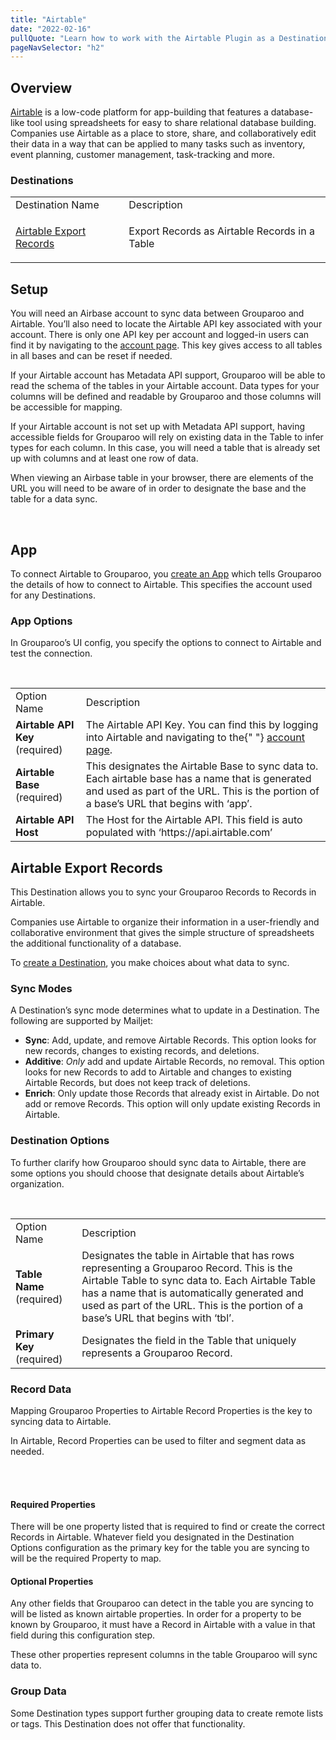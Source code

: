 ```yaml
---
title: "Airtable"
date: "2022-02-16"
pullQuote: "Learn how to work with the Airtable Plugin as a Destination. Grouparoo helps connect your centralized data to business tools like Airtable."
pageNavSelector: "h2"
---
```


<PluginDocsLinks plugin="Airtable" />

## Overview

[Airtable](https://airtable.com/) is a low-code platform for app-building that features a database-like tool using spreadsheets for easy to share relational database building. Companies use Airtable as a place to store, share, and collaboratively edit their data in a way that can be applied to many tasks such as inventory, event planning, customer management, task-tracking and more.

### Destinations

<table className='docTable'>
    <tablebody>
  <tr>
   <td>Destination Name
   </td>
   <td>Description
   </td>
  </tr>
  <tr>
   <td>

<a href="#airtable-export-records">Airtable Export Records</a>
   </td>
   <td>Export Records as Airtable Records in a Table
   </td>
  </tr>
  </tablebody>
</table>

## Setup

You will need an Airbase account to sync data between Grouparoo and Airtable. You’ll also need to locate the Airtable API key associated with your account. There is only one API key per account and logged-in users can find it by navigating to the [account page](https://airtable.com/account). This key gives access to all tables in all bases and can be reset if needed.


If your Airtable account has Metadata API support, Grouparoo will be able to read the schema of the tables in your Airtable account. Data types for your columns will be defined and readable by Grouparoo and those columns will be accessible for mapping.

If your Airtable account is not set up with Metadata API support, having accessible fields for Grouparoo will rely on existing data in the Table to infer types for each column. In this case, you will need a table that is already set up with columns and at least one row of data.

When viewing an Airbase table in your browser, there are elements of the URL you will need to be aware of in order to designate the base and the table for a data sync.

<ImageInBrowserFrame
  src="/images/docs/integrations/airtable/setup/setup-1.png"
  alt="Airtable URL with Base and Table Names"
  width={733}
  height={83}
/>
<br />


## App

To connect Airtable to Grouparoo, you [create an App](https://www.grouparoo.com/docs/config/apps) which tells Grouparoo the details of how to connect to Airtable. This specifies the account used for any Destinations.

### App Options

In Grouparoo’s UI config, you specify the options to connect to Airtable and test the connection.

<ImageInBrowserFrame
  src="/images/docs/integrations/airtable/app/options.png"
  alt="Airtable App Options"
  width={733}
  height={349}
/>
<br />

<table className="docTable">
  <tablebody>
    <tr>
      <td>Option Name</td>
      <td>Description</td>
    </tr>
    <tr>
      <td>
        <strong>Airtable API Key</strong> (required)
      </td>
      <td>
        The Airtable API Key. You can find this by logging into Airtable and
        navigating to the{" "}
        <a href="https://airtable.com/account">account page</a>.
      </td>
    </tr>
    <tr>
      <td>
        <strong>Airtable Base</strong> (required)
      </td>
      <td>
        This designates the Airtable Base to sync data to. Each airtable base
        has a name that is generated and used as part of the URL. This is the
        portion of a base’s URL that begins with ‘app’.
      </td>
    </tr>
    <tr>
      <td>
        <strong>Airtable API Host</strong>
      </td>
      <td>
        The Host for the Airtable API. This field is auto populated with
        ‘https://api.airtable.com’
      </td>
    </tr>
  </tablebody>
</table>

## Airtable Export Records

This Destination allows you to sync your Grouparoo Records to Records in Airtable.

Companies use Airtable to organize their information in a user-friendly and collaborative environment that gives the simple structure of spreadsheets the additional functionality of a database.

To [create a Destination](https://www.grouparoo.com/docs/config/destinations), you make choices about what data to sync.

### Sync Modes

A Destination’s sync mode determines what to update in a Destination. The following are supported by Mailjet:

- **Sync**: Add, update, and remove Airtable Records. This option looks for new records, changes to existing records, and deletions.
- **Additive**: _Only_ add and update Airtable Records, no removal. This option looks for new Records to add to Airtable and changes to existing Airtable Records, but does not keep track of deletions.
- **Enrich**: Only update those Records that already exist in Airtable. Do not add or remove Records. This option will only update existing Records in Airtable.

### Destination Options

To further clarify how Grouparoo should sync data to Airtable, there are some options you should choose that designate details about Airtable’s organization.

<ImageInBrowserFrame
  src="/images/docs/integrations/airtable/export-records/options.png"
  alt="Airtable Export Records Options"
  width={733}
  height={203}
/>
<br />

<table className="docTable">
  <tablebody>
    <tr>
      <td>Option Name</td>
      <td>Description</td>
    </tr>
    <tr>
      <td>
        <strong>Table Name</strong> (required)
      </td>
      <td>
        Designates the table in Airtable that has rows representing a Grouparoo
        Record. This is the Airtable Table to sync data to. Each Airtable Table
        has a name that is automatically generated and used as part of the URL.
        This is the portion of a base’s URL that begins with ‘tbl’.
      </td>
    </tr>
    <tr>
      <td>
        <strong>Primary Key</strong> (required)
      </td>
      <td>
        Designates the field in the Table that uniquely represents a Grouparoo
        Record.
      </td>
    </tr>
  </tablebody>
</table>

### Record Data

Mapping Grouparoo Properties to Airtable Record Properties is the key to syncing data to Airtable.

In Airtable, Record Properties can be used to filter and segment data as needed.

<ImageInBrowserFrame
  src="/images/docs/integrations/airtable/export-records/properties.png"
  alt="Airtable Export Records Properties"
  width={733}
  height={436}
/>
<br />
<br />

#### Required Properties

There will be one property listed that is required to find or create the correct Records in Airtable. Whatever field you designated in the Destination Options configuration as the primary key for the table you are syncing to will be the required Property to map.

#### Optional Properties

Any other fields that Grouparoo can detect in the table you are syncing to will be listed as known airtable properties. In order for a property to be known by Grouparoo, it must have a Record in Airtable with a value in that field during this configuration step.

These other properties represent columns in the table Grouparoo will sync data to.

### Group Data

Some Destination types support further grouping data to create remote lists or tags. This Destination does not offer that functionality.

<PluginDocsIntegrationNotes plugin="Airtable" />
